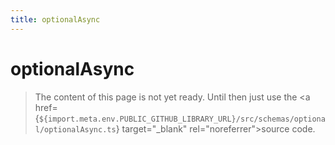 ```yaml
---
title: optionalAsync
---
```


# optionalAsync

> The content of this page is not yet ready. Until then just use the <a href={`${import.meta.env.PUBLIC_GITHUB_LIBRARY_URL}/src/schemas/optional/optionalAsync.ts`} target="\_blank" rel="noreferrer">source code</a>.
